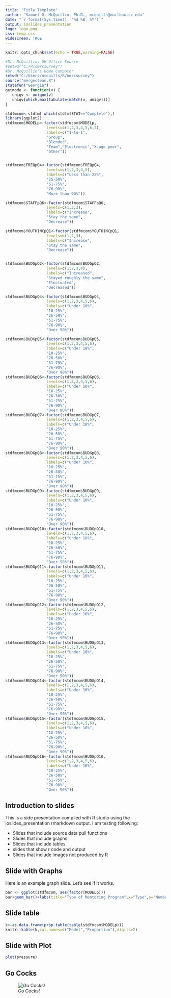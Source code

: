 ```yaml
---
title: "Title Template"
author: "Samuel D. McQuillin, Ph.D., mcquills@mailbox.sc.edu"
date: "`r format(Sys.time(), '%d %B, %Y')`"
output: ioslides_presentation
logo: logo.png
css: temp.css
widescreen: TRUE
---
```

<script src="https://ajax.googleapis.com/ajax/libs/jquery/1.12.2/jquery.min.js"></script>

<script>
    $(document).ready(function() {
    $('slide:not(.title-slide, .backdrop, .segue)').append('<footer></footer>');    
    $('footer').attr('label', 'SD McQuillin, 2016');

  })
</script>

<style>
  footer:after {
    font-size: 12pt;
    content: attr(label);
    position: absolute;
    margin-left: auto;
    margin-right: auto;
    left: 0;
    right: 0;
    text-align:center;
    bottom: 20px;
    line-height: 1.9;
    display: block;
  }
</style>


```r
knitr::opts_chunk$set(echo = TRUE,warning=FALSE)
```
```r
#Dr. McQuillins UH Office Source
#setwd("C:/R/nmrcsurvey")
#Dr. McQuillin's Home Computer
setwd("C:/Users/mcquills/R/nmrcsurvey")
source("mergeclean.R")
statefun("Georgia")
getmode <- function(v) {
   uniqv <- unique(v)
   uniqv[which.max(tabulate(match(v, uniqv)))]
}

stdfmcom<-stdfm[ which(stdfm$STAT=="Complete"),]
library(ggplot2)
stdfmcom$MODELp<-factor(stdfmcom$MODELp,
                  levels=c(1,2,3,4,5,6,7),
                  labels=c("1-to-1",
                  "Group",
                  "Blended",
                  "Team","Electronic","X-age peer",
                  "Other"))


stdfmcom$FREQpQ4<-factor(stdfmcom$FREQpQ4,
                  levels=c(1,2,3,4,5),
                  labels=c("Less than 25%",
                  "25-50%",
                  "51-75%",
                  "76-90%",
                  "More than 90%"))

stdfmcom$STAFFpQ6<-factor(stdfmcom$STAFFpQ6,
                  levels=c(1,2,3),
                  labels=c("Increase",
                  "Stay the same",
                  "Decrease"))

stdfmcom$YOUTHINCpQ1<-factor(stdfmcom$YOUTHINCpQ1,
                  levels=c(1,2,3),
                  labels=c("Increase",
                  "Stay the same",
                  "Decrease"))


stdfmcom$BUDGpQ2<-factor(stdfmcom$BUDGpQ2,
                  levels=c(1,2,3,4),
                  labels=c("Increased",
                  "Stayed roughly the same",
                  "Fluctuated",
                  "Decreased"))

stdfmcom$BUDGpQ4<-factor(stdfmcom$BUDGpQ4,
                  levels=c(1,2,3,4,5,6),
                  labels=c("Under 10%",
                  "10-25%",
                  "26-50%",
                  "51-75%",
                  "76-90%",
                  "Over 90%"))

stdfmcom$BUDGpQ5<-factor(stdfmcom$BUDGpQ5,
                  levels=c(1,2,3,4,5,6),
                  labels=c("Under 10%",
                  "10-25%",
                  "26-50%",
                  "51-75%",
                  "76-90%",
                  "Over 90%"))
stdfmcom$BUDGpQ6<-factor(stdfmcom$BUDGpQ6,
                  levels=c(1,2,3,4,5,6),
                  labels=c("Under 10%",
                  "10-25%",
                  "26-50%",
                  "51-75%",
                  "76-90%",
                  "Over 90%"))
stdfmcom$BUDGpQ7<-factor(stdfmcom$BUDGpQ7,
                  levels=c(1,2,3,4,5,6),
                  labels=c("Under 10%",
                  "10-25%",
                  "26-50%",
                  "51-75%",
                  "76-90%",
                  "Over 90%"))
stdfmcom$BUDGpQ8<-factor(stdfmcom$BUDGpQ8,
                  levels=c(1,2,3,4,5,6),
                  labels=c("Under 10%",
                  "10-25%",
                  "26-50%",
                  "51-75%",
                  "76-90%",
                  "Over 90%"))
stdfmcom$BUDGpQ9<-factor(stdfmcom$BUDGpQ9,
                  levels=c(1,2,3,4,5,6),
                  labels=c("Under 10%",
                  "10-25%",
                  "26-50%",
                  "51-75%",
                  "76-90%",
                  "Over 90%"))
stdfmcom$BUDGpQ10<-factor(stdfmcom$BUDGpQ10,
                  levels=c(1,2,3,4,5,6),
                  labels=c("Under 10%",
                  "10-25%",
                  "26-50%",
                  "51-75%",
                  "76-90%",
                  "Over 90%"))
stdfmcom$BUDGpQ11<-factor(stdfmcom$BUDGpQ11,
                  levels=c(1,2,3,4,5,6),
                  labels=c("Under 10%",
                  "10-25%",
                  "26-50%",
                  "51-75%",
                  "76-90%",
                  "Over 90%"))
stdfmcom$BUDGpQ12<-factor(stdfmcom$BUDGpQ12,
                  levels=c(1,2,3,4,5,6),
                  labels=c("Under 10%",
                  "10-25%",
                  "26-50%",
                  "51-75%",
                  "76-90%",
                  "Over 90%"))
stdfmcom$BUDGpQ13<-factor(stdfmcom$BUDGpQ13,
                  levels=c(1,2,3,4,5,6),
                  labels=c("Under 10%",
                  "10-25%",
                  "26-50%",
                  "51-75%",
                  "76-90%",
                  "Over 90%"))
stdfmcom$BUDGpQ14<-factor(stdfmcom$BUDGpQ14,
                  levels=c(1,2,3,4,5,6),
                  labels=c("Under 10%",
                  "10-25%",
                  "26-50%",
                  "51-75%",
                  "76-90%",
                  "Over 90%"))
stdfmcom$BUDGpQ15<-factor(stdfmcom$BUDGpQ15,
                  levels=c(1,2,3,4,5,6),
                  labels=c("Under 10%",
                  "10-25%",
                  "26-50%",
                  "51-75%",
                  "76-90%",
                  "Over 90%"))
stdfmcom$BUDGpQ16<-factor(stdfmcom$BUDGpQ16,
                  levels=c(1,2,3,4,5,6),
                  labels=c("Under 10%",
                  "10-25%",
                  "26-50%",
                  "51-75%",
                  "76-90%",
                  "Over 90%"))


```

## Introduction to slides

This is a side presentation compiled with R studio using the ioslides_presentation rmarkdown output. I am testing following:

- Slides that include source data pull functions
- Slides that include graphs
- Slides that include tables
- slides that show r code and output
- Slides that include images not produced by R

## Slide with Graphs
Here is an example graph slide. Let's see if it works. 

<div class="centered">
```r
bar <- ggplot(stdfmcom, aes(factor(MODELp)))
bar+geom_bar()+labs(title="Type of Mentoring Program",x="Type",y="Number of Programs Reporting")
```
</div>
## Slide table {.smaller}

```r

k<-as.data.frame(prop.table(table(stdfmcom$MODELp)))
knitr::kable(k,col.names=c("Model","Proportion"),digits=2)
```

## Slide with Plot
<div class="centered">
```r
plot(pressure)
```
</div>
## Go Cocks

<div class="centered">
![Go Cocks!](C:/Users/mcquills/Desktop/slides draft/image.png)
</div>
